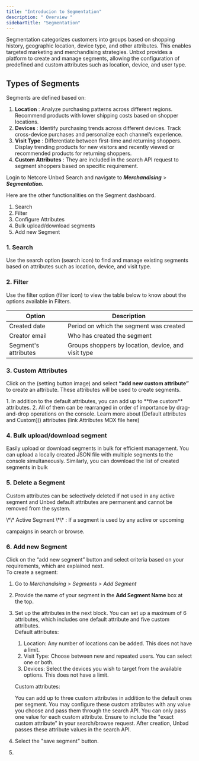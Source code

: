 ```yaml
---
title: "Introducion to Segmentation"
description: " Overview "
sidebarTitle: "Segmentation"
---
```


Segmentation categorizes customers into groups based on shopping history, geographic location, device type, and other attributes. This enables targeted marketing and merchandising strategies. Unbxd provides a platform to create and manage segments, allowing the configuration of predefined and custom attributes such as location, device, and user type.

## Types of Segments

Segments are defined based on:

1. **Location** : Analyze purchasing patterns across different regions. Recommend products with lower shipping costs based on shopper locations.
2. **Devices** : Identify purchasing trends across different devices. Track cross-device purchases and personalize each channel’s experience.
3. **Visit Type** : Differentiate between first-time and returning shoppers. Display trending products for new visitors and recently viewed or recommended products for returning shoppers.
4. **Custom Attributes** : They are included in the search API request to segment shoppers based on specific requirement.

Login to Netcore Unbxd Search and navigate to **_Merchandising_** \> **_Segmentation_**.

Here are the other functionalities on the Segment dashboard.

1. Search
2. Filter
3. Configure Attributes
4. Bulk upload/download segments
5. Add new Segment

### 1. Search

Use the search option (search icon) to find and manage existing segments based on attributes such as location, device, and visit type.

### 2. Filter

Use the filter option (filter icon) to view the table below to know about the options available in Filters.

| Option               | Description                                         |
| -------------------- | --------------------------------------------------- |
| Created date         | Period on which the segment was created             |
| Creator email        | Who has created the segment                         |
| Segment's attributes | Groups shoppers by location, device, and visit type |

### 3. Custom Attributes

Click on the (setting button image) and select **“add new custom attribute”** to create an attribute. These attributes will be used to create segments.

<Info>
  1. In addition to the default attributes, you can add up to **five custom** attributes.
  2. All of them can be rearranged in order of importance by drag-and-drop operations on the console. Learn more about [Default attributes and Custom]() attributes (link Attributes MDX file here)
</Info>

### 4. Bulk upload/download segment

Easily upload or download segments in bulk for efficient management. You can upload a locally created JSON file with multiple segments to the console simultaneously. Similarly, you can download the list of created segments in bulk

### 5. Delete a Segment

Custom attributes can be selectively deleted if not used in any active segment and  Unbxd default  attributes are permanent and cannot be removed from the system.

<Info>
  \*\* Active Segment \*\* : If a segment is used by any active or upcoming

  campaigns in search or browse.
</Info>

### 6. Add new Segment

Click on the “add new segment” button and select criteria based on your requirements, which are explained next.\
To create a segment:

1. Go to _Merchandising \> Segments \> Add Segment_
2. Provide the name of your segment in the **Add Segment Name** box at the top.
3. Set up the attributes in the next block. You can set up a maximum of 6 attributes, which includes one default attribute and five custom attributes.\
   Default attributes:
   1. Location: Any number of locations can be added. This does not have a limit.
   2. Visit Type: Choose between new and repeated users. You can select one or both.
   3. Devices: Select the devices you wish to target from the available options. This does not have a limit.

   Custom attributes:

   You can add up to three custom attributes in addition to the default ones per segment. You may configure these custom attributes with any value you choose and pass them through the search API. You can only pass one value for each custom attribute. Ensure to include the "exact custom attribute" in your search/browse request. After creation, Unbxd passes these attribute values in the search API.
4. Select the "save segment" button.
5. 